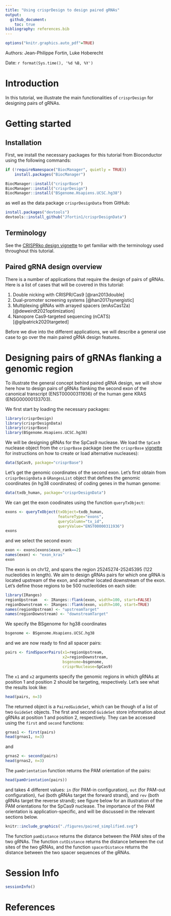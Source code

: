 ```yaml
---
title: "Using crisprDesign to design paired gRNAs"
output: 
  github_document:
    toc: true
bibliography: references.bib
---
```


```r
options("knitr.graphics.auto_pdf"=TRUE)
```

Authors: Jean-Philippe Fortin, Luke Hoberecht

Date: `r format(Sys.time(), '%d %B, %Y')`


# Introduction

In this tutorial, we illustrate the main functionalities of  `crisprDesign` 
for designing pairs of gRNAs. 

# Getting started

## Installation 

First, we install the necessary packages for this tutorial from Bioconductor
using the following commands:

```r
if (!requireNamespace("BiocManager", quietly = TRUE))
    install.packages("BiocManager")

BiocManager::install("crisprBase")
BiocManager::install("crisprDesign")
BiocManager::install("BSgenome.Hsapiens.UCSC.hg38")
```

as well as the data package `crisprDesignData` from GitHub:

```r
install.packages("devtools")
devtools::install_github("Jfortin1/crisprDesignData")
```

## Terminology

See the [CRISPRko design vignette](https://github.com/crisprVerse/Tutorials/tree/master/Design_CRISPRko_Cas9) to get familiar with the terminology used throughout
this tutorial.

## Paired gRNA design overview

There is a number of applications that require the design of pairs of gRNAs.
Here is a list of cases that will be covered in this tutorial:

1. Double nicking with CRISPR/Cas9 [@ran2013double]
2. Dual-promoter screening systems [@han2017synergistic]
3. Multiplexing gRNAs with arrayed spacers (enAsCas12a) [@deweirdt2021optimization]
4. Nanopore Cas9-targeted sequencing (nCATS) [@gilpatrick2020targeted]

Before we dive into the different applications, we will describe a general
use case to go over the main paired gRNA design features.

# Designing pairs of gRNAs flanking a genomic region

To illustrate the general concept behind paired gRNA design, we 
will show here how to design pairs of gRNAs flanking the second exon
of the canonical transcript (ENST00000311936) of the human 
gene KRAS (ENSG00000133703).

We first start by loading the necessary packages:

```r
library(crisprDesign)
library(crisprDesignData)
library(crisprBase)
library(BSgenome.Hsapiens.UCSC.hg38)

```

We will be designing gRNAs for the SpCas9 nuclease. We load the `SpCas9` 
nuclease object from the `crisprBase` package (see the `crisprBase` [vignette](https://github.com/crisprVerse/crisprBase) for 
instructions on how to create or load alternative nucleases):


```r
data(SpCas9, package="crisprBase")
```

Let's get the genomic coordinates of the second exon.
Let's first obtain from `crisprDesignData` a `GRangesList` object that defines
the genomic coordinates (in hg38 coordinates) of coding genes in 
the human genome:

```r
data(txdb_human, package="crisprDesignData")
```

We can get the exon coodinates using the function `queryTxObject`:


```r
exons <- queryTxObject(txObject=txdb_human,
                       featureType="exons",
                       queryColumn="tx_id",
                       queryValue="ENST00000311936")
exons
```

and we select the second exon:

```r
exon <- exons[exons$exon_rank==2]
names(exon) <- "exon_kras"
exon
```

The exon is on chr12, and spans the region 25245274-25245395 (122 
nucleotides in length). We aim to design gRNAs pairs for which one 
gRNA is located upstream of the exon, and another located downstream 
of the exon. Let's define those regions to be 500 nucleotides on each side:


```r
library(IRanges)
regionUpstream   <- IRanges::flank(exon, width=100, start=FALSE)
regionDownstream <- IRanges::flank(exon, width=100, start=TRUE)
names(regionUpstream) <- "upstreamTarget"
names(regionDownstream) <- "downstreamTarget"
```

We specify the BSgenome for hg38 coordinates

```r
bsgenome <- BSgenome.Hsapiens.UCSC.hg38
```

and we are now ready to find all spacer pairs:

```r
pairs <- findSpacerPairs(x1=regionUpstream,
                         x2=regionDownstream,
                         bsgenome=bsgenome,
                         crisprNuclease=SpCas9)
```

The `x1` and `x2` arguments specify the genomic regions in which gRNAs at position 1 and position 2 should be targeting, respectively. Let's see what the results look like:

```r
head(pairs, n=3)
```

The returned object is a `PairedGuideSet`, which can be though of a list of two `GuideSet` objects. The first and second `GuideSet` store information about gRNAs at position 1 and position 2, respectively. They can be accessed using the `first` and `second` functions:

```r
grnas1 <- first(pairs)
head(grnas1, n=3)
```

and 

```r
grnas2 <- second(pairs)
head(grnas2, n=3)
```

The `pamOrientation` function returns the PAM orientation of the pairs:

```r
head(pamOrientation(pairs))
```

and takes 4 different values: `in` (for PAM-in configuration), `out` (for PAM-out configuration), `fwd` (both gRNAs target the forward strand), and `rev` (both gRNAs target the reverse strand); see figure below for an illustration of the PAM orientations for the SpCas9 nuclease. The importance of the PAM orientation is application-specific, and will be discussed in the relevant sections below.

```r
knitr::include_graphics("./figures/paired_simplified.svg")
```


The function `pamDistance` returns the distance between the PAM sites of the two gRNAs. The function `cutDistance` returns the distance between the cut sites of the two gRNAs, and the function `spacerDistance` returns the distance between the two spacer sequences of the gRNAs.






# Session Info

```r
sessionInfo()
```

# References


